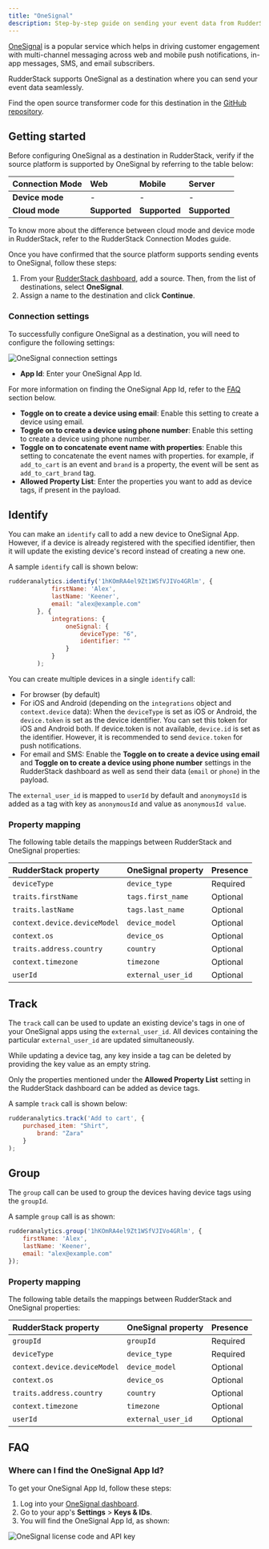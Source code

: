 ```yaml
---
title: "OneSignal"
description: Step-by-step guide on sending your event data from RudderStack to OneSignal.
---
```


[OneSignal](https://onesignal.com/) is a popular service which helps in driving customer engagement with multi-channel messaging across web and mobile push notifications, in-app messages, SMS, and email subscribers.

RudderStack supports OneSignal as a destination where you can send your event data seamlessly.

<div class="infoBlock">
Find the open source transformer code for this destination in the <a href="https://github.com/rudderlabs/rudder-transformer/blob/master/v0/destinations/">GitHub repository</a>.
</div>

## Getting started

Before configuring OneSignal as a destination in RudderStack, verify if the source platform is supported by OneSignal by referring to the table below:

| **Connection Mode** | **Web** | **Mobile** | **Server** |
| :--- | :--- | :--- | :--- |
| **Device mode** | - | - | - |
| **Cloud mode** | **Supported**  | **Supported** | **Supported** |

<div class="infoBlock">
To know more about the difference between cloud mode and device mode in RudderStack, refer to the <Link to="/destinations/rudderstack-connection-modes/">RudderStack Connection Modes</Link> guide.
</div>

Once you have confirmed that the source platform supports sending events to OneSignal, follow these steps:

1. From your [RudderStack dashboard](https://app.rudderstack.com/), add a source. Then, from the list of destinations, select **OneSignal**.
2. Assign a name to the destination and click **Continue**.

### Connection settings

To successfully configure OneSignal as a destination, you will need to configure the following settings:

<img src="../../assets/event-stream-destinations/onesignal-connection-settings.png" alt="OneSignal connection settings"/>

- **App Id**: Enter your OneSignal App Id.

<div class="infoBlock">
For more information on finding the OneSignal App Id, refer to the <a href="#faq">FAQ</a> section below.
</div>

- **Toggle on to create a device using email**: Enable this setting to create a device using email.
- **Toggle on to create a device using phone number**: Enable this setting to create a device using phone number.
- **Toggle on to concatenate event name with properties**: Enable this setting to concatenate the event names with properties. for example, if `add_to_cart` is an event and `brand` is a property, the event will be sent as `add_to_cart_brand` tag.
- **Allowed Property List**: Enter the properties you want to add as device tags, if present in the payload.

## Identify 

You can make an <Link to="/event-spec/standard-events/identify">`identify`</Link> call to add a new device to OneSignal App. However, if a device is already registered with the specified identifier, then it will update the existing device's record instead of creating a new one.

A sample `identify` call is shown below:

```javascript
rudderanalytics.identify('1hKOmRA4el9Zt1WSfVJIVo4GRlm', {
            firstName: 'Alex',
            lastName: 'Keener',
            email: "alex@example.com"
        }, {
            integrations: {
                oneSignal: {
                    deviceType: "6",
                    identifier: ""
                }
            }
        );
```

You can create multiple devices in a single `identify` call:
- For browser (by default)
- For iOS and Android (depending on the `integrations` object and `context.device` data): When the `deviceType` is set as iOS or Android, the `device.token` is set as the device identifier. You can set this token for <Link to="/sources/sdks/rudderstack-ios-sdk/ios-v2/#setting-the-device-token-for-push-notifications">iOS</Link> and <Link to="/sources/sdks/rudderstack-android-sdk/#setting-the-android-device-token">Android</Link> both. If device.token is not available, `device.id` is set as the identifier. However, it is recommended to send `device.token` for push notifications.
- For email and SMS: Enable the **Toggle on to create a device using email** and **Toggle on to create a device using phone number** settings in the RudderStack dashboard as well as send their data (`email` or `phone`) in the payload.

The `external_user_id` is mapped to `userId` by default and `anonymoysId` is added as a tag with key as `anonymousId` and value as `anonymousId value`.

### Property mapping

The following table details the mappings between RudderStack and OneSignal properties:

| RudderStack property | OneSignal property | Presence | 
| :-------| :--------| :------|
| `deviceType`  | `device_type` | Required | 
| `traits.firstName` | `tags.first_name` | Optional |
| `traits.lastName` | `tags.last_name` | Optional | 
| `context.device.deviceModel` | `device_model` | Optional | 
| `context.os` | `device_os` | Optional | 
| `traits.address.country` | `country` | Optional |
| `context.timezone` | `timezone` | Optional | 
| `userId` | `external_user_id` | Optional | 

## Track

The <Link to="/event-spec/standard-events/track">`track`</Link> call can be used to update an existing device's tags in one of your OneSignal apps using the `external_user_id`. All devices containing the particular `external_user_id` are updated simultaneously.

While updating a device tag, any key inside a tag can be deleted by providing the key value as an empty string.

<div class="infoBlock">
Only the properties mentioned under the <strong>Allowed Property List</strong> setting in the RudderStack dashboard can be added as device tags.
</div>

A sample `track` call is shown below:

```javascript
rudderanalytics.track('Add to cart', {
    purchased_item: "Shirt",
		brand: "Zara"
	}
);
```

## Group

The <Link to="/event-spec/standard-events/group">`group`</Link> call can be used to group the devices having device tags using  the `groupId`.

A sample `group` call is as shown:

```javascript
rudderanalytics.group('1hKOmRA4el9Zt1WSfVJIVo4GRlm', {
    firstName: 'Alex',
    lastName: 'Keener',
    email: "alex@example.com"
});
```

### Property mapping

The following table details the mappings between RudderStack and OneSignal properties:

| RudderStack property | OneSignal property | Presence | 
| :-------| :--------| :------|
| `groupId` | `groupId` | Required | 
| `deviceType` | `device_type` | Required | 
| `context.device.deviceModel` | `device_model` | Optional | 
| `context.os` | `device_os` | Optional | 
| `traits.address.country` | `country` | Optional |
| `context.timezone` | `timezone` | Optional | 
| `userId` | `external_user_id` | Optional | 

## FAQ

### Where can I find the OneSignal App Id?

To get your OneSignal App Id, follow these steps:

1. Log into your [OneSignal dashboard](https://dashboard.OneSignal.com/).
2. Go to your app's **Settings** > **Keys & IDs**.
3. You will find the OneSignal App Id, as shown:

<img src="../../assets/event-stream-destinations/onesignal-app-id.png" alt="OneSignal license code and API key" />
